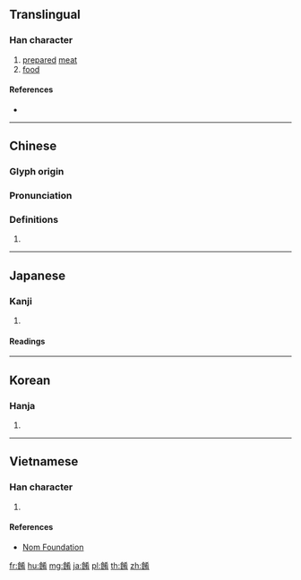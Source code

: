 {{character info/new}}
{{also|肴}}
==Translingual==

===Han character===
{{Han char|rn=184|rad=食|as=08|sn=17|four=84727|canj=OIKKB|ids=⿰飠肴}}

# [[prepare]]d [[meat]]
# [[food]]

====References====
* {{Han ref|kx=1421.090|dkj=44199|dj=1946.090|hdz=74460.100|uh=991A|ud=39194|bh=C061|bd=49249}}

----

==Chinese==
{{zh-forms|s=肴}}

===Glyph origin===
{{Han etym}}

===Pronunciation===
{{zh-pron
|m=yáo
|c=ngaau4
|mc=y
|oc=y
|ma=
|cat=n
}}

===Definitions===
{{zh-hanzi}}

# {{rfdef|lang=zh}}

----

==Japanese==

===Kanji===
{{ja-kanji|grade=|rs=食08}}

# {{defn|lang=ja|sort=食08}}

====Readings====
{{ja-readings|goon=[[ぎょう]] (gyō)|kanon=[[こう]] (kō)|kun=[[そなえる]] (sonaeru)}}

----

==Korean==

===Hanja===
{{ko-hanja|hangeul=효|eumhun=|rv=hyo|mr=hyo|y=hyo}}

# {{defn|lang=ko|sort=食08}}

----

==Vietnamese==

===Han character===
{{vi-readings|rs=食08| hanviet = hào}}

# {{defn|lang=vi|sort=食08}}

====References====
*[http://nomfoundation.org/common/nom_details.php?codepoint=991a Nom Foundation]

[[fr:餚]]
[[hu:餚]]
[[mg:餚]]
[[ja:餚]]
[[pl:餚]]
[[th:餚]]
[[zh:餚]]